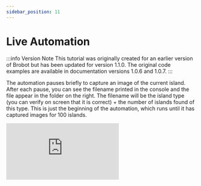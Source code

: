 ```yaml
---
sidebar_position: 11
---
```


# Live Automation

:::info Version Note
This tutorial was originally created for an earlier version of Brobot but has been updated for version 1.1.0. The original code examples are available in documentation versions 1.0.6 and 1.0.7.
:::

The automation pauses briefly to capture an image of the current island.
After each pause, you can see the filename printed in the console and the
file appear in the folder on the right. The filename
will be the island type (you can verify on screen that it is correct) + the number
of islands found of this type. This is just the beginning of the automation, which
runs until it has captured images for 100 islands.


<div style={{padding:"56.25% 0 0 0", position:"relative"}}>
  <iframe 
    src="https://player.vimeo.com/video/1104905215?badge=0&amp;autopause=0&amp;player_id=0&amp;app_id=58479" 
    frameBorder="0" 
    allow="autoplay; fullscreen; picture-in-picture; clipboard-write; encrypted-media; web-share" 
    referrerPolicy="strict-origin-when-cross-origin" 
    style={{position:"absolute", top:0, left:0, width:"100%", height:"100%"}} 
    title="Automation Demo - Creating a Labeled Image Dataset"
  />
</div>